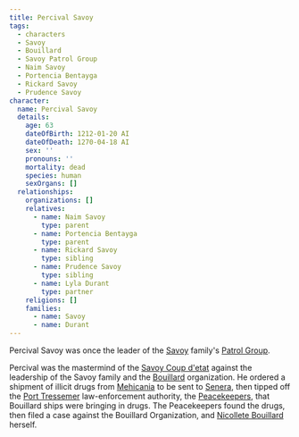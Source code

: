 ```yaml
---
title: Percival Savoy
tags:
  - characters
  - Savoy
  - Bouillard
  - Savoy Patrol Group
  - Naim Savoy
  - Portencia Bentayga
  - Rickard Savoy
  - Prudence Savoy
character:
  name: Percival Savoy
  details:
    age: 63
    dateOfBirth: 1212-01-20 AI
    dateOfDeath: 1270-04-18 AI
    sex: ''
    pronouns: ''
    mortality: dead
    species: human
    sexOrgans: []
  relationships:
    organizations: []
    relatives:
      - name: Naim Savoy
        type: parent
      - name: Portencia Bentayga
        type: parent
      - name: Rickard Savoy
        type: sibling
      - name: Prudence Savoy
        type: sibling
      - name: Lyla Durant
        type: partner
    religions: []
    families:
      - name: Savoy
      - name: Durant
---
```


<Stub />

Percival Savoy was once the leader of the [Savoy](/world/families/savoy/)
family's [Patrol Group](/world/organizations/savoy-patrol-group/).

Percival was the mastermind of the [Savoy Coup d'etat](/world/events/savoy-coup/)
against the leadership of the Savoy family and the
[Bouillard](/world/families/bouillard/) organization. He ordered a shipment of
illicit drugs from [Mehicania](/world/locations/mehicania/) to be sent to
[Senera](/world/locations/senera/), then tipped off the
[Port Tressemer](/world/locations/port-tressemer/) law-enforcement authority, the
[Peacekeepers](/world/organizations/peacekeepers-of-tressemer/), that Bouillard
ships were bringing in drugs. The Peacekeepers found the drugs, then filed a
case against the Bouillard Organization, and
[Nicollete Bouillard](/world/characters/nicolette-bouillard/) herself.
